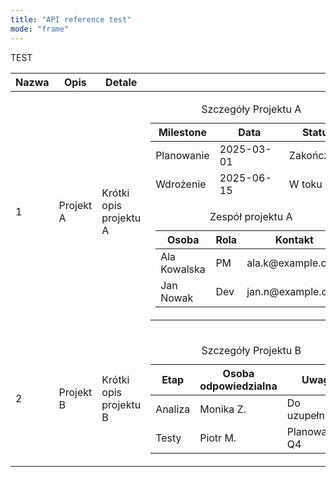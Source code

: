 ```yaml
---
title: "API reference test"
mode: "frame"
---
```


TEST


<table aria-label="Tabela główna">
    <th>Nazwa</th>
    <th>Opis</th>
    <th>Detale</th>
</tr>
</thead>
<tbody>
<tr>
    <td class="center">1</td>
    <td>Projekt A</td>
    <td>Krótki opis projektu A</td>
    <td>
        <!-- 1. zagnieżdżenie: tabela wewnątrz komórki -->
        <table class="inner-table" aria-label="Szczegóły Projektu A">
            <caption>Szczegóły Projektu A</caption>
            <thead>
            <tr>
                <th>Milestone</th>
                <th>Data</th>
                <th>Status</th>
            </tr>
            </thead>
            <tbody>
            <tr>
                <td>Planowanie</td>
                <td>2025-03-01</td>
                <td>Zakończone</td>
            </tr>
            <tr>
                <td>Wdrożenie</td>
                <td>2025-06-15</td>
                <td>W toku</td>
            </tr>
            <tr>
                <td colspan="3">
                    <!-- 2. zagnieżdżenie: jeszcze jedna tabela wewnątrz -->
                    <table class="inner-table" aria-label="Zespół i role">
                        <caption>Zespół projektu A</caption>
                        <thead>
                        <tr>
                            <th>Osoba</th>
                            <th>Rola</th>
                            <th>Kontakt</th>
                        </tr>
                        </thead>
                        <tbody>
                        <tr>
                            <td>Ala Kowalska</td>
                            <td>PM</td>
                            <td>ala.k@example.com</td>
                        </tr>
                        <tr>
                            <td>Jan Nowak</td>
                            <td>Dev</td>
                            <td>jan.n@example.com</td>
                        </tr>
                        </tbody>
                    </table>
                </td>
            </tr>
            </tbody>
        </table>
    </td>
</tr>


<tr>
    <td class="center">2</td>
    <td>Projekt B</td>
    <td>Krótki opis projektu B</td>
    <td>
        <!-- 1. zagnieżdżenie w drugim wierszu -->
        <table class="inner-table" aria-label="Szczegóły Projektu B">
            <caption>Szczegóły Projektu B</caption>
            <thead>
            <tr>
                <th>Etap</th>
                <th>Osoba odpowiedzialna</th>
                <th>Uwagi</th>
            </tr>
            </thead>
            <tbody>
            <tr>
                <td>Analiza</td>
                <td>Monika Z.</td>
                <td>Do uzupełnienia</td>
            </tr>
            <tr>
                <td>Testy</td>
                <td>Piotr M.</td>
                <td>Planowane Q4</td>
            </tr>
            </tbody>
        </table>
    </td>
</tr>


</tbody>
</table>
